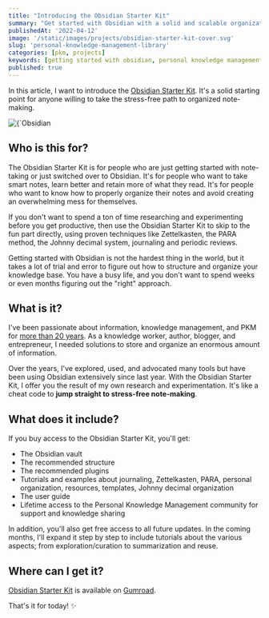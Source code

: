 ```yaml
---
title: "Introducing the Obsidian Starter Kit"
summary: "Get started with Obsidian with a solid and scalable organization system"
publishedAt: '2022-04-12'
image: '/static/images/projects/obsidian-starter-kit-cover.svg'
slug: 'personal-knowledge-management-library'
categories: [pkm, projects]
keywords: [getting started with obsidian, personal knowledge management, pkm, learning, knowledge, obsidian]
published: true
---
```


In this article, I want to introduce the [Obsidian Starter Kit](https://developassion.gumroad.com/l/obsidian-starter-kit). It's a solid starting point for anyone willing to take the stress-free path to organized note-making.

<BlogPostCenteredContent>
  <Image
    alt={`Obsidian Starter Kit`}
    src={`/static/images/projects/obsidian-starter-kit-cover.svg`}
    width={1280}
    height={720}
    priority
  />
</BlogPostCenteredContent>

## Who is this for?
The Obsidian Starter Kit is for people who are just getting started with note-taking or just switched over to Obsidian. It's for people who want to take smart notes, learn better and retain more of what they read. It's for people who want to know how to properly organize their notes and avoid creating an overwhelming mess for themselves.

If you don't want to spend a ton of time researching and experimenting before you get productive, then use the Obsidian Starter Kit to skip to the fun part directly, using proven techniques like Zettelkasten, the PARA method, the Johnny decimal system, journaling and periodic reviews.

Getting started with Obsidian is not the hardest thing in the world, but it takes a lot of trial and error to figure out how to structure and organize your knowledge base. You have a busy life, and you don't want to spend weeks or even months figuring out the "right" approach.

## What is it?

I've been passionate about information, knowledge management, and PKM for [more than 20 years](https://pkmjournal.com/25-years-of-personal-knowledge-management-from-scattered-ideas-to-networked-thoughts-661e06855839). As a knowledge worker, author, blogger, and entrepreneur, I needed solutions to store and organize an enormous amount of information.

Over the years, I've explored, used, and advocated many tools but have been using Obsidian extensively since last year. With the Obsidian Starter Kit, I offer you the result of my own research and experimentation. It's like a cheat code to **jump straight to stress-free note-making**.

<YouTube youTubeId="c34H1zqxSE8" />

## What does it include?

If you buy access to the Obsidian Starter Kit, you'll get:

* The Obsidian vault
* The recommended structure
* The recommended plugins
* Tutorials and examples about journaling, Zettelkasten, PARA, personal organization, resources, templates, Johnny decimal organization
* The user guide
* Lifetime access to the Personal Knowledge Management community for support and knowledge sharing

In addition, you'll also get free access to all future updates. In the coming months, I'll expand it step by step to include tutorials about the various aspects; from exploration/curation to summarization and reuse.

## Where can I get it?
[Obsidian Starter Kit](https://developassion.gumroad.com/l/obsidian-starter-kit) is available on [Gumroad](https://developassion.gumroad.com/l/obsidian-starter-kit).

That's it for today! ✨

<PKMSignature />
